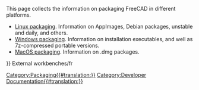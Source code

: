 <languages/>
<translate>

<!--T:1-->
This page collects the information on packaging FreeCAD in different platforms.

<!--T:2-->
* [[Linux_packaging|Linux packaging]]. Information on AppImages, Debian packages, unstable and daily, and others.
* [[Windows_packaging|Windows packaging]]. Information on installation executables, and well as 7z-compressed portable versions.
* [[MacOS_packaging|MacOS packaging]]. Information on .dmg packages.

</translate>
{{Userdocnavi{{#translation:}}}}
[[Category:Packaging{{#translation:}}]]
[[Category:Developer Documentation{{#translation:}}]]
{{clear}}External workbenches/fr